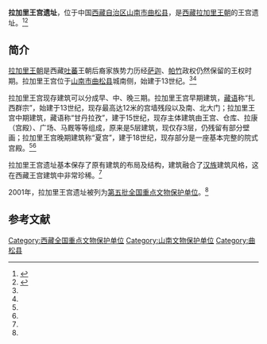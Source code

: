 {{文物保护单位
| 级别 = 全国
| 图片 = 
| 名称 =拉加里王宫遗址
| 编号 = 5-109
| 分类 = 古遗址
| 时代 = 13－18世纪
| 所在 = {{CHN}}[[西藏自治区|西藏自治区]][[山南市|山南市]][[曲松县|曲松县]]
| 登录 = 2001年
| Cat = 西藏全国重点文物保护单位
}}

'''拉加里王宫遗址'''，位于中国[[西藏自治区|西藏自治区]][[山南市|山南市]][[曲松县|曲松县]]，是[[西藏|西藏]][[拉加里王朝|拉加里王朝]]的王宫遗址。<ref name=zgw>{{Cite web |url=http://www.china.com.cn/photochina/2013-05/08/content_28762825.htm |title=拉加里王宫遗址，中国网，2013-05-08 |access-date=2013-09-19 |archive-date=2016-03-05 |archive-url=https://web.archive.org/web/20160305014016/http://www.china.com.cn/photochina/2013-05/08/content_28762825.htm |dead-url=no }}</ref><ref name=gjzx>{{Cite web |url=http://gb.cri.cn/42071/2013/09/18/7211s4259237.htm |title=风采依旧的拉加里王宫遗址——藏文化的传承与发展，国际在线，2013-09-18 |access-date=2013-09-19 |archive-date=2016-09-18 |archive-url=https://web.archive.org/web/20160918124539/http://gb.cri.cn/42071/2013/09/18/7211s4259237.htm |dead-url=no }}</ref>

==简介==
[[拉加里王朝|拉加里王朝]]是西藏[[吐蕃|吐蕃]]王朝后裔家族势力历经[[萨迦派|萨迦]]、[[帕竹|帕竹]]政权仍然保留的王权时期。拉加里王宫位于[[山南市|山南市]][[曲松县|曲松县]]城南侧，始建于13世纪。<ref name=gjzx/><ref name=zgw/>

拉加里王宫现存建筑可以分成早、中、晚三期。拉加里王宫早期建筑，[[藏语|藏语]]称“扎西群宗”，始建于13世纪，现存最高达12米的宫墙残段以及南、北大门；拉加里王宫中期建筑，藏语称“甘丹拉孜”，建于15世纪，现存主体建筑由王宫、仓库、拉康（宫殿）、广场、马厩等等组成，原来是5层建筑，现仅存3层，仍残留有部分壁画；拉加里王宫晚期建筑称“夏宫”，建于18世纪，现存部分是一座基本完整的院式宫殿。<ref name=gjzx/><ref name=zgw/>

拉加里王宫遗址基本保存了原有建筑的布局及结构，建筑融合了[[汉族|汉族]]建筑风格，这在西藏王宫建筑中非常珍稀。<ref name=gjzx/>

2001年，拉加里王宫遗址被列为[[第五批全国重点文物保护单位|第五批全国重点文物保护单位]]。<ref name=gjzx/>

==参考文献==
{{reflist}}

{{西藏全国重点文物保护单位}}
[[Category:西藏全国重点文物保护单位|Category:西藏全国重点文物保护单位]]
[[Category:山南文物保护单位|Category:山南文物保护单位]]
[[Category:曲松县|Category:曲松县]]